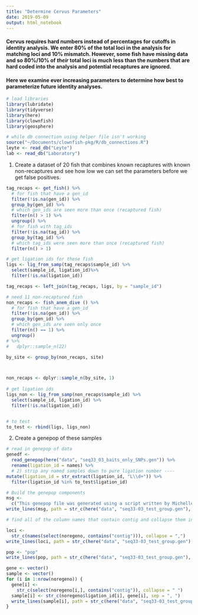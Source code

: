 ```yaml
---
title: "Determine Cervus Parameters"
date: 2019-05-09
output: html_notebook
---
```

#### Cervus requires hard numbers instead of percentages for cutoffs in identity analysis.  We enter 80% of the total loci in the analysis for matching loci and 10% mismatch. However, some fish have missing data and so 80%/10% of *their* total loci is much less than the numbers that are hard coded into the analysis and potential recaptures are ignored.  

#### Here we examine ever increasing parameters to determine how best to parameterize future identity analyses.

```r
# load libraries
library(lubridate)
library(tidyverse)
library(here)
library(clownfish)
library(geosphere)

# while db connection using helper file isn't working 
source("~/Documents/clownfish-pkg/R/db_connections.R")
leyte <- read_db("Leyte")
lab <- read_db("Laboratory")
```

1. Create a dataset of 20 fish that combines known recaptures with known non-recaptures and see how low we can set the parameters before we get false positives.

```r
tag_recaps <- get_fish() %>% 
  # for fish that have a gen_id
  filter(!is.na(gen_id)) %>% 
  group_by(gen_id) %>% 
  # which gen_ids are seen more than once (recaptured fish)
  filter(n() > 1) %>% 
  ungroup() %>% 
  # for fish with tag_ids
  filter(!is.na(tag_id)) %>% 
  group_by(tag_id) %>% 
  # which tag_ids were seen more than once (recaptured fish)
  filter(n() > 1)

# get ligation ids for these fish
ligs <- lig_from_samp(tag_recaps$sample_id) %>% 
  select(sample_id, ligation_id)%>% 
  filter(!is.na(ligation_id))

tag_recaps <- left_join(tag_recaps, ligs, by = "sample_id") 
```

```r
# need 11 non-recaptured fish
non_recaps <- fish_anem_dive () %>% 
  # for fish that have a gen_id
  filter(!is.na(gen_id)) %>% 
  group_by(gen_id) %>% 
  # which gen_ids are seen only once 
  filter(n() == 1) %>% 
  ungroup()
# %>% 
#   dplyr::sample_n(22)

by_site <- group_by(non_recaps, site)



non_recaps <- dplyr::sample_n(by_site, 1)
  
# get ligation ids
ligs_non <- lig_from_samp(non_recaps$sample_id) %>% 
  select(sample_id, ligation_id) %>% 
  filter(!is.na(ligation_id))


# to test 
to_test <- rbind(ligs, ligs_non)

```


2. Create a genepop of these samples
```r
# read in genepop of data
genedf <-
  read_genepop(here("data", "seq33_03_baits_only_SNPs.gen")) %>%
  rename(ligation_id = names) %>%
  # 2) strip any named samples down to pure ligation number ----
mutate(ligation_id = str_extract(ligation_id, "L\\d+")) %>%
  filter(ligation_id %in% to_test$ligation_id)

# Build the genepop components
msg <-
  c("This genepop file was generated using a script written by Michelle Stuart ")
write_lines(msg, path = str_c(here("data", "seq33-03_test_group.gen"), sep = ""), append = F)

# find all of the column names that contain contig and collapse them into a comma separated string

loci <-
  str_c(names(select(noregeno, contains("contig"))), collapse = ",")
write_lines(loci, path = str_c(here("data", "seq33-03_test_group.gen"), sep = ""), append = T)

pop <- "pop"
write_lines(pop, path = str_c(here("data", "seq33-03_test_group.gen"), sep = ""), append = T)

gene <- vector()
sample <- vector()
for (i in 1:nrow(noregeno)) {
  gene[i] <-
    str_c(select(noregeno[i,], contains("contig")), collapse = " ")
  sample[i] <- str_c(noregeno$ligation_id[i], gene[i], sep = ", ")
  write_lines(sample[i], path = str_c(here("data", "seq33-03_test_group.gen"), sep = ""), append = T)
}

```

